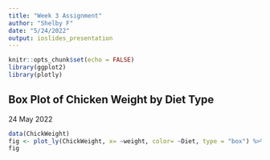---
title: "Week 3 Assignment"
author: "Shelby F"
date: "5/24/2022"
output: ioslides_presentation
---

```{r setup, include=FALSE}
knitr::opts_chunk$set(echo = FALSE)
library(ggplot2)
library(plotly)
```

## Box Plot of Chicken Weight by Diet Type
24 May 2022

```{r plotly, echo = FALSE}
data(ChickWeight)
fig <- plot_ly(ChickWeight, x= ~weight, color= ~Diet, type = "box") %>% layout(title = 'Chicken Weight by Diet')
fig
```

